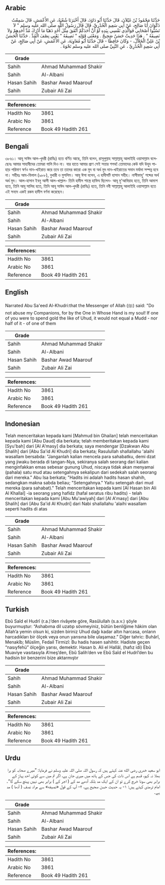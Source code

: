 ## Arabic


<div dir="rtl" lang="ar" style={{fontSize:'larger',backgroundColor:'#f8f9fa',padding:20}}>
حَدَّثَنَا مَحْمُودُ بْنُ غَيْلاَنَ، قَالَ حَدَّثَنَا أَبُو دَاوُدَ، قَالَ أَخْبَرَنَا شُعْبَةُ، عَنِ الأَعْمَشِ، قَالَ سَمِعْتُ ذَكْوَانَ أَبَا صَالِحٍ، عَنْ أَبِي سَعِيدٍ الْخُدْرِيِّ، قَالَ قَالَ رَسُولُ اللَّهِ صلى الله عليه وسلم ‏"‏ لاَ تَسُبُّوا أَصْحَابِي فَوَالَّذِي نَفْسِي بِيَدِهِ لَوْ أَنَّ أَحَدَكُمْ أَنْفَقَ مِثْلَ أُحُدٍ ذَهَبًا مَا أَدْرَكَ مُدَّ أَحَدِهِمْ وَلاَ نَصِيفَهُ ‏"‏ ‏.‏ هَذَا حَدِيثٌ حَسَنٌ صَحِيحٌ ‏.‏ وَمَعْنَى قَوْلِهِ ‏"‏ نَصِيفَهُ ‏"‏ يَعْنِي نِصْفَ الْمُدِّ ‏.‏ حَدَّثَنَا الْحَسَنُ بْنُ عَلِيٍّ الْخَلاَّلُ، - وَكَانَ حَافِظًا - قَالَ حَدَّثَنَا أَبُو مُعَاوِيَةَ، عَنِ الأَعْمَشِ، عَنْ أَبِي صَالِحٍ، عَنْ أَبِي سَعِيدٍ الْخُدْرِيِّ ، عَنِ النَّبِيِّ صلى الله عليه وسلم نَحْوَهُ ‏.‏
</div>
<div style={{backgroundColor:'#f8f9fa',padding:20, marginBottom: 10}}><table> <thead> <tr> <th>Grade</th> <th></th> </tr> </thead> <tbody> <tr><td>Sahih</td><td>Ahmad Muhammad Shakir</td></tr><tr><td>Sahih</td><td>Al-Albani</td></tr><tr><td>Hasan Sahih</td><td>Bashar Awad Maarouf</td></tr><tr><td>Sahih</td><td>Zubair Ali Zai</td></tr></tbody></table><table> <thead> <tr> <th>References:</th> <th></th> </tr> </thead> <tbody><tr><td>Hadith No</td><td>3861</td></tr><tr><td>Arabic No</td><td>3861</td></tr><tr><td>Reference</td><td>Book 49 Hadith 261</td></tr></tbody></table></div>

## Bengali


<div dir="ltr" lang="bn" style={{fontSize:'larger',backgroundColor:'#f8f9fa',padding:20}}>
৩৮৬১। আবূ সাঈদ আল-খুদরী (রাযিঃ) হতে বর্ণিত আছে, তিনি বলেন, রাসূলুল্লাহ সাল্লাল্লাহু আলাইহি ওয়াসাল্লাম বলেছেনঃ আমার সাহাবীদের তোমরা গালি দিও না। যার হাতে আমার প্রাণ সেই সত্তার শপথ! তোমাদের কেউ যদি উহুদ পাহাড় পরিমাণ স্বর্ণও দান-খাইরাত করে তবে তা তাদের কারো এক মুদ বা অর্ধ মুদ দান-খাইরাতের সমান মর্যাদা সম্পন্ন হবে না। সহীহঃ আয-যিলাল (৯৮৮), বুখারী ও মুসলিম। আবূ ঈসা বলেন, এ হাদীসটি হাসান সহীহ। নাসীফাহু' শব্দের অর্থ অর্ধ মুদ। আল-হাসান ইবনু আলী আল-খাল্লাল- তিনি হাদীস শাস্ত্রে হাফিয ছিলেন- আবূ মু'আবিয়াহ হতে, তিনি আমাশ হতে, তিনি আবূ সালিহ হতে, তিনি আবূ সাঈদ আল-খুদরী (রাযিঃ) হতে, তিনি নবী সাল্লাল্লাহু আলাইহি ওয়াসাল্লাম হতে এই সনদে একই রকম হাদীস বর্ণনা করেছেন।
</div>
<div style={{backgroundColor:'#f8f9fa',padding:20, marginBottom: 10}}><table> <thead> <tr> <th>Grade</th> <th></th> </tr> </thead> <tbody> <tr><td>Sahih</td><td>Ahmad Muhammad Shakir</td></tr><tr><td>Sahih</td><td>Al-Albani</td></tr><tr><td>Hasan Sahih</td><td>Bashar Awad Maarouf</td></tr><tr><td>Sahih</td><td>Zubair Ali Zai</td></tr></tbody></table><table> <thead> <tr> <th>References:</th> <th></th> </tr> </thead> <tbody><tr><td>Hadith No</td><td>3861</td></tr><tr><td>Arabic No</td><td>3861</td></tr><tr><td>Reference</td><td>Book 49 Hadith 261</td></tr></tbody></table></div>

## English


<div dir="ltr" lang="en" style={{fontSize:'larger',backgroundColor:'#f8f9fa',padding:20}}>
Narrated Abu Sa'eed Al-Khudri:that the Messenger of Allah (ﷺ) said: "Do not abuse my Companions, for by the One in Whose Hand is my soul! If one of you were to spend gold the like of Uhud, it would not equal a Mudd - nor half of it - of one of them
</div>
<div style={{backgroundColor:'#f8f9fa',padding:20, marginBottom: 10}}><table> <thead> <tr> <th>Grade</th> <th></th> </tr> </thead> <tbody> <tr><td>Sahih</td><td>Ahmad Muhammad Shakir</td></tr><tr><td>Sahih</td><td>Al-Albani</td></tr><tr><td>Hasan Sahih</td><td>Bashar Awad Maarouf</td></tr><tr><td>Sahih</td><td>Zubair Ali Zai</td></tr></tbody></table><table> <thead> <tr> <th>References:</th> <th></th> </tr> </thead> <tbody><tr><td>Hadith No</td><td>3861</td></tr><tr><td>Arabic No</td><td>3861</td></tr><tr><td>Reference</td><td>Book 49 Hadith 261</td></tr></tbody></table></div>

## Indonesian


<div dir="ltr" lang="id" style={{fontSize:'larger',backgroundColor:'#f8f9fa',padding:20}}>
Telah menceritakan kepada kami [Mahmud bin Ghailan] telah menceritakan kepada kami [Abu Daud] dia berkata; telah memberitakan kepada kami [Syu'bah] dari [Al A'masy] dia berkata; saya mendengar [Dzakwan Abu Shalih] dari [Abu Sa'id Al Khudri] dia berkata; Rasulullah shallallahu 'alaihi wasallam bersabda: "Janganlah kalian mencela para sahabatku, demi dzat yang jiwaku berada di tangan-Nya, sekiranya salah seorang dari kalian menginfakkan emas sebesar gunung Uhud, niscaya tidak akan menyamai (pahala) satu mud atau setengahnya sekalipun dari sedekah salah seorang dari mereka." Abu Isa berkata; "Hadits ini adalah hadits hasan shahih, sedangkan makna sabda beliau; "Setengahnya." Yaitu setengah dari mud mereka (para sahabat)." Telah menceritakan kepada kami [Al Hasan bin Ali Al Khallal] -ia seorang yang hafidz (hafal seratus ribu hadits) - telah menceritakan kepada kami [Abu Mu'awiyah] dari [Al A'masy] dari [Abu Shalih] dari [Abu Sa'id Al Khudri] dari Nabi shallallahu 'alaihi wasallam seperti hadits di atas
</div>
<div style={{backgroundColor:'#f8f9fa',padding:20, marginBottom: 10}}><table> <thead> <tr> <th>Grade</th> <th></th> </tr> </thead> <tbody> <tr><td>Sahih</td><td>Ahmad Muhammad Shakir</td></tr><tr><td>Sahih</td><td>Al-Albani</td></tr><tr><td>Hasan Sahih</td><td>Bashar Awad Maarouf</td></tr><tr><td>Sahih</td><td>Zubair Ali Zai</td></tr></tbody></table><table> <thead> <tr> <th>References:</th> <th></th> </tr> </thead> <tbody><tr><td>Hadith No</td><td>3861</td></tr><tr><td>Arabic No</td><td>3861</td></tr><tr><td>Reference</td><td>Book 49 Hadith 261</td></tr></tbody></table></div>

## Turkish


<div dir="ltr" lang="tr" style={{fontSize:'larger',backgroundColor:'#f8f9fa',padding:20}}>
Ebû Saîd el Hudrî (r.a.)’den rivâyete göre, Rasûlullah (s.a.v.) şöyle buyurmuştur: “Ashabıma dil uzatıp sövmeyiniz, bütün benliğime hâkim olan Allah’a yemin olsun ki, sizden biriniz Uhud dağı kadar altın harcasa, onların harcadıkları bir ölçek veya onun yarısına bile ulaşamaz.” Diğer tahric: Buhârî, Menakîb; Müslim, Fedail Tirmizî: Bu hadis hasen sahihtir. Hadiste geçen “nasıyfehü” ölçeğin yarısı, demektir. Hasan b. Ali el Hallâl, (hafız idi) Ebû Muaviye vasıtasıyla A’meş’den, Ebû Salih’den ve Ebû Saîd el Hudrî’den bu hadisin bir benzerini bize aktarmıştır
</div>
<div style={{backgroundColor:'#f8f9fa',padding:20, marginBottom: 10}}><table> <thead> <tr> <th>Grade</th> <th></th> </tr> </thead> <tbody> <tr><td>Sahih</td><td>Ahmad Muhammad Shakir</td></tr><tr><td>Sahih</td><td>Al-Albani</td></tr><tr><td>Hasan Sahih</td><td>Bashar Awad Maarouf</td></tr><tr><td>Sahih</td><td>Zubair Ali Zai</td></tr></tbody></table><table> <thead> <tr> <th>References:</th> <th></th> </tr> </thead> <tbody><tr><td>Hadith No</td><td>3861</td></tr><tr><td>Arabic No</td><td>3861</td></tr><tr><td>Reference</td><td>Book 49 Hadith 261</td></tr></tbody></table></div>

## Urdu


<div dir="rtl" lang="ur" style={{fontSize:'larger',backgroundColor:'#f8f9fa',padding:20}}>
ابو سعید خدری رضی الله عنہ کہتے ہیں کہ رسول اللہ صلی اللہ علیہ وسلم نے فرمایا: ”میرے صحابہ کو برا بھلا نہ کہو، قسم ہے اس ذات کی جس کے ہاتھ میں میری جان ہے، اگر تم میں سے کوئی احد پہاڑ کے برابر بھی سونا خرچ کرے تو ان کے ایک مد بلکہ آدھے مد کے ( اجر کے ) برابر بھی نہیں پہنچ سکے گا“۔ امام ترمذی کہتے ہیں: ۱- یہ حدیث حسن صحیح ہے، ۲- آپ کے قول «نصيفه» سے مراد نصف ( آدھا ) مد ہے۔
</div>
<div style={{backgroundColor:'#f8f9fa',padding:20, marginBottom: 10}}><table> <thead> <tr> <th>Grade</th> <th></th> </tr> </thead> <tbody> <tr><td>Sahih</td><td>Ahmad Muhammad Shakir</td></tr><tr><td>Sahih</td><td>Al-Albani</td></tr><tr><td>Hasan Sahih</td><td>Bashar Awad Maarouf</td></tr><tr><td>Sahih</td><td>Zubair Ali Zai</td></tr></tbody></table><table> <thead> <tr> <th>References:</th> <th></th> </tr> </thead> <tbody><tr><td>Hadith No</td><td>3861</td></tr><tr><td>Arabic No</td><td>3861</td></tr><tr><td>Reference</td><td>Book 49 Hadith 261</td></tr></tbody></table></div>